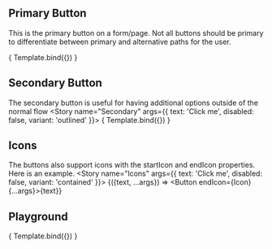
<Meta title="Atoms/Button" component={Button} argTypes={argTypes} />

<Description of={Button} />

## Primary Button
This is the primary button on a form/page.  Not all buttons should be primary to differentiate between primary and alternative paths for the user.

<Canvas>
    <Story name="Primary" args={{ text: 'Click me', disabled: false, variant: 'contained' }}>
       { Template.bind({}) }
    </Story>
</Canvas>


## Secondary Button
The secondary button is useful for having additional options outside of the normal flow
<Canvas>
    <Story name="Secondary" args={{ text: 'Click me', disabled: false, variant: 'outlined' }}>
        { Template.bind({}) }
    </Story>
</Canvas>


## Icons
The buttons also support icons with the startIcon and endIcon properties.  Here is an example.
<Canvas>
    <Story name="Icons" args={{ text: 'Click me', disabled: false, variant: 'contained' }}>
        {({text, ...args}) => <Button endIcon={Icon} {...args}>{text}</Button>}
    </Story>
</Canvas>

## Playground
<Canvas isColumn>
    <Source language="jsx" story="Playground" />
    <Story name="Playground" args={{ text: 'Click me', disabled: false, variant: 'contained' }}>
       { Template.bind({}) }
    </Story>
    <ArgsTable story="Playground" />
</Canvas>


